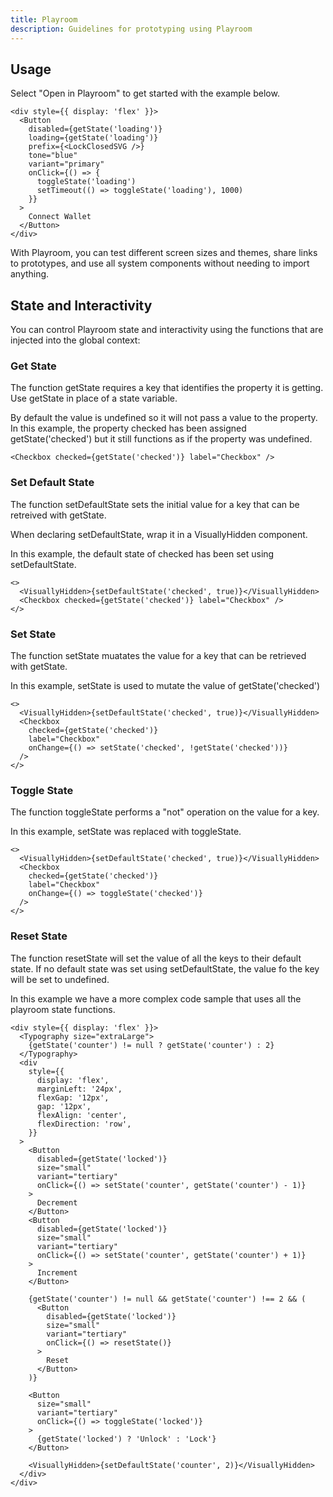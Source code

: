 ```yaml
---
title: Playroom
description: Guidelines for prototyping using Playroom
---
```


## Usage

Select "Open in Playroom" to get started with the example below.

```tsx live=true
<div style={{ display: 'flex' }}>
  <Button
    disabled={getState('loading')}
    loading={getState('loading')}
    prefix={<LockClosedSVG />}
    tone="blue"
    variant="primary"
    onClick={() => {
      toggleState('loading')
      setTimeout(() => toggleState('loading'), 1000)
    }}
  >
    Connect Wallet
  </Button>
</div>
```

With Playroom, you can test different screen sizes and themes, share links to prototypes, and use all system components without needing to import anything.

## State and Interactivity

You can control Playroom state and interactivity using the functions that are injected into the global context:

### Get State

The function getState requires a key that identifies the property it is getting. Use getState in place of a state variable.

By default the value is undefined so it will not pass a value to the property. In this example, the property checked has been assigned getState('checked') but it still functions as if the property was undefined.

```tsx live=true
<Checkbox checked={getState('checked')} label="Checkbox" />
```

### Set Default State

The function setDefaultState sets the initial value for a key that can be retreived with getState.

When declaring setDefaultState, wrap it in a VisuallyHidden component.

In this example, the default state of checked has been set using setDefaultState.

```tsx live=true
<>
  <VisuallyHidden>{setDefaultState('checked', true)}</VisuallyHidden>
  <Checkbox checked={getState('checked')} label="Checkbox" />
</>
```

### Set State

The function setState muatates the value for a key that can be retrieved with getState.

In this example, setState is used to mutate the value of getState('checked')

```tsx live=true
<>
  <VisuallyHidden>{setDefaultState('checked', true)}</VisuallyHidden>
  <Checkbox
    checked={getState('checked')}
    label="Checkbox"
    onChange={() => setState('checked', !getState('checked'))}
  />
</>
```

### Toggle State

The function toggleState performs a "not" operation on the value for a key.

In this example, setState was replaced with toggleState.

```tsx live=true
<>
  <VisuallyHidden>{setDefaultState('checked', true)}</VisuallyHidden>
  <Checkbox
    checked={getState('checked')}
    label="Checkbox"
    onChange={() => toggleState('checked')}
  />
</>
```

### Reset State

The function resetState will set the value of all the keys to their default state. If no default state was set using setDefaultState, the value fo the key will be set to undefined.

In this example we have a more complex code sample that uses all the playroom state functions.

```tsx live=true
<div style={{ display: 'flex' }}>
  <Typography size="extraLarge">
    {getState('counter') != null ? getState('counter') : 2}
  </Typography>
  <div
    style={{
      display: 'flex',
      marginLeft: '24px',
      flexGap: '12px',
      gap: '12px',
      flexAlign: 'center',
      flexDirection: 'row',
    }}
  >
    <Button
      disabled={getState('locked')}
      size="small"
      variant="tertiary"
      onClick={() => setState('counter', getState('counter') - 1)}
    >
      Decrement
    </Button>
    <Button
      disabled={getState('locked')}
      size="small"
      variant="tertiary"
      onClick={() => setState('counter', getState('counter') + 1)}
    >
      Increment
    </Button>

    {getState('counter') != null && getState('counter') !== 2 && (
      <Button
        disabled={getState('locked')}
        size="small"
        variant="tertiary"
        onClick={() => resetState()}
      >
        Reset
      </Button>
    )}

    <Button
      size="small"
      variant="tertiary"
      onClick={() => toggleState('locked')}
    >
      {getState('locked') ? 'Unlock' : 'Lock'}
    </Button>

    <VisuallyHidden>{setDefaultState('counter', 2)}</VisuallyHidden>
  </div>
</div>
```
